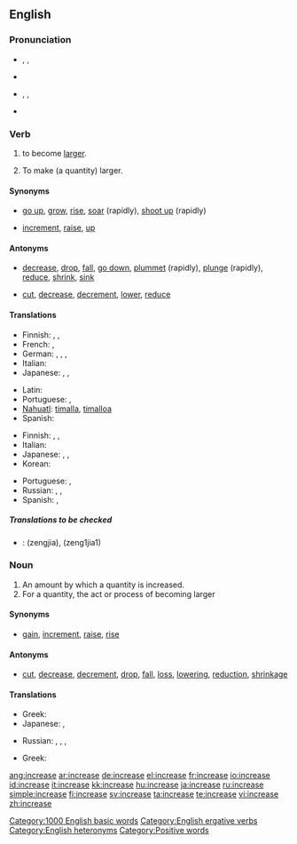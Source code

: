 ==English==

===Pronunciation===
*{{sense|verb}} {{enPR|ĭnkrēs’}}, {{IPA|/ɪnˈkriːs/}}, {{SAMPA|/In"kri:s/}}
*{{audio|en-us-increase-verb.ogg|Audio (US)}}
*{{sense|noun}} {{enPR|ĭn'krēs}}, {{IPA|/ˈɪnkriːs/}}, {{SAMPA|/"Inkri:s/}}
*{{audio|en-us-increase-noun.ogg|Audio (US)}}
*:{{rhymes|iːs}}

===Verb===
{{en-verb|increas|ing}}

# {{intransitive|of a quantity}} to become [[large]]r.
# {{transitive}} To make (a quantity) larger.

====Synonyms====
*{{sense|become larger}} [[go up]], [[grow]], [[rise]], [[soar]] (rapidly), [[shoot up]] (rapidly)
*{{sense|make larger}} [[increment]], [[raise]], {{qualifier|informal}} [[up]]

====Antonyms====
*{{sense|become larger}} [[decrease]], [[drop]], [[fall]], [[go down]], [[plummet]] (rapidly), [[plunge]] (rapidly), [[reduce]], [[shrink]], [[sink]]
*{{sense|make larger}} [[cut]], [[decrease]], [[decrement]], [[lower]], [[reduce]]

====Translations====
{{trans-top|become larger}}
*Finnish: {{t+|fi|kasvaa}}, {{t|fi|lisääntyä}}, {{t-|fi|suurentua}}
*French: {{t+|fr|augmenter}}, {{t+|fr|croître}}
*German: {{t+|de|wachsen|alt=(an)-wachsen}}, {{t|de|sich vergrößern}}, {{t|de|steigern}}, {{t|de|erhöhen}}
*Italian: {{t+|it|aumentare}}
*Japanese: {{t|ja|増える|tr=fueru|sc=Jpan}}, {{t|ja|増加する|tr=zōka suru|sc=Jpan}}, {{t|ja|増大する|tr=zōdai suru|sc=Jpan}}
{{trans-mid}}
*Latin: {{t-|la|augere}} <!-- shouldn't [[augere]] move to [[augero]]? -->
*Portuguese: {{t+|pt|aumentar}}, {{t|pt|acrescentar}}
*[[Nahuatl]]: [[timalla]], [[timalloa]]
*Spanish: {{t+|es|aumentar}}
{{trans-bottom}}

{{trans-top|make larger}}
*Finnish: {{t+|fi|kasvattaa}}, {{t+|fi|lisätä}}, {{t-|fi|suurentaa}}
*Italian: {{t+|it|aumentare}}
*Japanese: {{t|ja|増える|tr=fueru|sc=Jpan}}, {{t|ja|増加する|tr=zōka suru|sc=Jpan}}, {{t|ja|増大する|tr=zōdai suru|sc=Jpan}}
*Korean: {{t|ko|증가시키다|tr=jeunggasikida|sc=Hang}}
{{trans-mid}}
*Portuguese: {{t+|pt|aumentar}}, {{t|pt|progredir}}
*Russian: {{t|ru|увеличивать|tr=uv'elíčivat'|sc=Cyrl}}, {{t|ru|увеличить|tr=uv'elíčit'|sc=Cyrl}}, {{t|ru|наращивать|tr=narášivat'|sc=Cyrl}} {{t|ru|нарастить|tr=narastít'|sc=Cyrl}}
*Spanish: {{t+|es|aumentar}}, {{t+|es|subir}}
{{trans-bottom}}

=====Translations to be checked=====
<!--Remove this section once all of the translations below have been moved into the tables above.-->
{{checktrans}}

*{{ttbc|Chinese}}: <!--proper Chinese script required-->(zengjia), (zeng1jia1)

===Noun===
{{en-noun}}

# An amount by which a quantity is increased.
# For a quantity, the act or process of becoming larger

====Synonyms====
*{{sense|amount by which a quantity is increased}} [[gain]], [[increment]], {{qualifier|US, said of pay}} [[raise]], [[rise]]

====Antonyms====
*{{sense|amount by which a quantity is increased}} [[cut]], [[decrease]], [[decrement]], [[drop]], [[fall]], [[loss]], [[lowering]], [[reduction]], [[shrinkage]]

====Translations====
{{trans-top|increased amount}}
*Greek: {{t|el|αύξηση|f|tr=áfxisi|sc=Grek}}
*Japanese: {{t|ja|増加|tr=zōka|sc=Jpan}}, {{t|ja|増大|tr=zōdai|sc=Jpan}}
{{trans-mid}}
*Russian: {{t|ru|увеличиваться|tr=uv'elíčivat's'a|sc=Cyrl}}, {{t|ru|увеличиться|tr=uv'elíčit's'a|sc=Cyrl}}, {{t|ru|возрастать|tr=vozrastát'|sc=Cyrl}}, {{t|ru|возрасти|tr=vozrastí|sc=Cyrl}}
{{trans-bottom}}

{{trans-top|act of becoming larger}}
*Greek: {{t|el|αύξηση|f|tr=áfxisi}}
{{trans-mid}}
{{trans-bottom}}

[[Category:1000 English basic words]]
[[Category:English ergative verbs]]
[[Category:English heteronyms]]
[[Category:Positive words]]

[[ang:increase]]
[[ar:increase]]
[[de:increase]]
[[el:increase]]
[[fr:increase]]
[[io:increase]]
[[id:increase]]
[[it:increase]]
[[kk:increase]]
[[hu:increase]]
[[ja:increase]]
[[ru:increase]]
[[simple:increase]]
[[fi:increase]]
[[sv:increase]]
[[ta:increase]]
[[te:increase]]
[[vi:increase]]
[[zh:increase]]